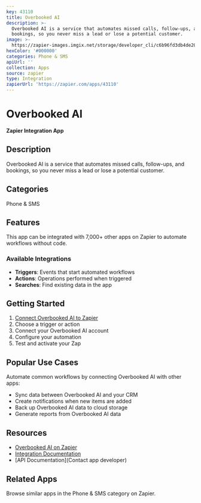 ```yaml
---
key: 43110
title: Overbooked AI
description: >-
  Overbooked AI is a service that automates missed calls, follow-ups, and
  bookings, so you never miss a lead or lose a potential customer.
image: >-
  https://zapier-images.imgix.net/storage/developer_cli/c6b96fd3db4de20e1b04131a4a462ca4.png?auto=format%2Ccompress&ixlib=python-3.0.0&q=50
hexColor: '#000000'
categories: Phone & SMS
apiUrl: ''
collection: Apps
source: zapier
type: Integration
zapierUrl: 'https://zapier.com/apps/43110'
---
```

# Overbooked AI

**Zapier Integration App**

## Description

Overbooked AI is a service that automates missed calls, follow-ups, and bookings, so you never miss a lead or lose a potential customer.

## Categories

Phone & SMS

## Features

This app can be integrated with 7,000+ other apps on Zapier to automate workflows without code.

### Available Integrations

- **Triggers**: Events that start automated workflows
- **Actions**: Operations performed when triggered
- **Searches**: Find existing data in the app

## Getting Started

1. [Connect Overbooked AI to Zapier](https://zapier.com/apps/43110)
2. Choose a trigger or action
3. Connect your Overbooked AI account
4. Configure your automation
5. Test and activate your Zap

## Popular Use Cases

Automate common workflows by connecting Overbooked AI with other apps:

- Sync data between Overbooked AI and your CRM
- Create notifications when new items are added
- Back up Overbooked AI data to cloud storage
- Generate reports from Overbooked AI data

## Resources

- [Overbooked AI on Zapier](https://zapier.com/apps/43110)
- [Integration Documentation](https://zapier.com/apps/43110/integrations)
- [API Documentation](Contact app developer)

## Related Apps

Browse similar apps in the Phone & SMS category on Zapier.
